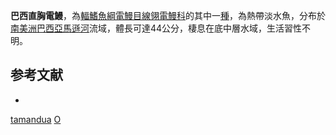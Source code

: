 {{Speciesbox
| taxon = Orthosternarchus tamandua
| image = Orthosternarchus tamandua.png
| image_caption = 巴西直胸電鰻
| status = NE
| status_system = IUCN3.1
| binomial_authority = [[Boulenger|Boulenger]], 1898
| synonyms = *''Sternarchus tamandua'', Boulenger, 1898
}}
'''巴西直胸電鰻'''，為[[輻鰭魚綱|輻鰭魚綱]][[電鰻目|電鰻目]][[線翎電鰻科|線翎電鰻科]]的其中一[[種|種]]，為熱帶淡水魚，分布於[[南美洲|南美洲]][[巴西|巴西]][[亞馬遜河|亞馬遜河]]流域，體長可達44公分，棲息在底中層水域，生活習性不明。

==参考文献==
*{{FishBase_species|genus=Orthosternarchus|species=tamandua|year=2015|month=9}}

{{Taxonbar}}

[[Category:直胸電鰻屬|tamandua]]
[[Category:1898年描述的鱼类|O]]